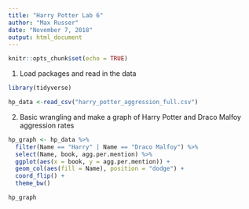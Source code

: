 ```yaml
---
title: "Harry Potter Lab 6"
author: "Max Russer"
date: "November 7, 2018"
output: html_document
---
```


```r
knitr::opts_chunk$set(echo = TRUE)
```

1. Load packages and read in the data

```r

library(tidyverse)

hp_data <-read_csv("harry_potter_aggression_full.csv")


```

2. Basic wrangling and make a graph of Harry Potter and Draco Malfoy aggression rates

```r

hp_graph <- hp_data %>%
  filter(Name == "Harry" | Name == "Draco Malfoy") %>%
  select(Name, book, agg.per.mention) %>%
  ggplot(aes(x = book, y = agg.per.mention)) +
  geom_col(aes(fill = Name), position = "dodge") +
  coord_flip() +
  theme_bw()

hp_graph

```

 